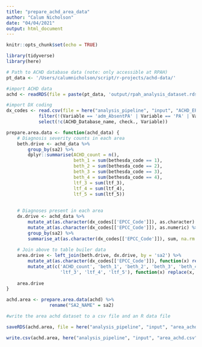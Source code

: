 ```yaml
---
title: "prepare_achd_area_data"
author: "Calum Nicholson"
date: "04/04/2021"
output: html_document
---
```


```r
knitr::opts_chunk$set(echo = TRUE)

library(tidyverse)
library(here)
```

``` r
# Path to ACHD database data (note: only accessible at RPAH)
pt_data <- '/Users/calumnicholson/script/r-projects/achd-data/'
```

``` r
#import ACHD data
achd <- readRDS(file = paste(pt_data, 'output/rpah_analysis_dataset.rds', sep=""))

#import DX coding
dx_codes <- read.csv(file = here("analysis_pipeline", "input", "ACHD_EPCC_coding.csv"), fileEncoding="UTF-8-BOM") %>% 
            filter(!(Variable == 'adm_AbsentPA' | Variable == 'PA' | Variable == "achd_id")) %>%
            select(!c(ACHD_Database_name, check., Variable))
```


``` r

prepare.area.data <- function(achd_data) {
    # Diagnosis severity counts in each area
    beth.drive <- achd_data %>%
        group_by(sa2) %>%
        dplyr::summarise(ACHD_count = n(), 
                         beth_1 = sum(bethesda_code == 1),
                         beth_2 = sum(bethesda_code == 2), 
                         beth_3 = sum(bethesda_code == 3), 
                         beth_4 = sum(bethesda_code == 4),
                         ltf_3 = sum(ltf_3),
                         ltf_4 = sum(ltf_4),
                         ltf_5 = sum(ltf_5))
        
    
    # Diagnoses present in each area 
    dx.drive <- achd_data %>%
        mutate_at(as.character(dx_codes[['EPCC_Code']]), as.character) %>% 
        mutate_at(as.character(dx_codes[['EPCC_Code']]), as.numeric) %>%
        group_by(sa2) %>% 
        summarise_at(as.character(dx_codes[['EPCC_Code']]), sum, na.rm = TRUE)
    
    # Join above to table builer data
    area.drive <- left_join(beth.drive, dx.drive, by = 'sa2') %>% 
        mutate_at(as.character(dx_codes[['EPCC_Code']]), function(x) replace(x, is.na(x), 0)) %>%
        mutate_at(c('ACHD_count', 'beth_1', 'beth_2', 'beth_3', 'beth_4',
                    'ltf_3', 'ltf_4', 'ltf_5'), function(x) replace(x, is.na(x), 0))
    
    area.drive
}

```

``` r
achd.area <- prepare.area.data(achd) %>%
                rename("SA2_NAME" = sa2)

```

``` r
#write the area achd dataset to a csv file and an R data file

saveRDS(achd.area, file = here("analysis_pipeline", "input", "area_achd.rds"))

write.csv(achd.area, here("analysis_pipeline", "input", "area_achd.csv"))
```






